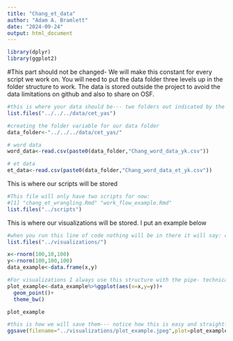 ```yaml
---
title: "Chang_et_data"
author: "Adam A. Bramlett"
date: "2024-09-24"
output: html_document
---
```


```r
library(dplyr)
library(ggplot2)
```

#This part should not be changed- We will make this constant for every script we work on. You will need to put the data folder three levels up in the folder structure to work. The data is stored outside the project to avoid the data limitations on github and also to share on OSF.
```r
#this is where your data should be--- two folders out indicated by the ../ and ../
list.files("../../../data/cet_yas")

#creating the folder variable for our data folder
data_folder<-"../../../data/cet_yas/"

# word data
word_data<-read.csv(paste0(data_folder,"Chang_word_data_yk.csv"))

# et data
et_data<-read.csv(paste0(data_folder,"Chang_word_data_et_yk.csv"))
```

This is where our scripts will be stored
```r
#This file will only have two scripts for now:
#[1] "chang_et_wrangling.Rmd" "work_flow_example.Rmd" 
list.files("../scripts")
```
This is where our visualizations will be stored. I put an example below
```r
#when you run this line of code nothing will be in there it will say: character(0) 
list.files("../visualizations/")

x<-rnorm(100,10,100)
y<-rnorm(100,100,100)
data_example<-data.frame(x,y)

#For visualizations I always use this structure with the pipe- technically it is depreciated to a new verzion but the structure is the same. I only even put the data argument within the ggplot when I am using more than one dataframe.
plot_example<-data_example%>%ggplot(aes(x=x,y=y))+
  geom_point()+
  theme_bw()

plot_example

#this is how we will save them--- notice how this is easy and straightforward. You don't need to save every plot. But, this is a good way to have it ready when we start doing something with it. For the plots that are telling a critical part of the story, we will do this. But, for descreptive stuff I usually only include ones I find important. This way I can refer back to them without running the code or going through things. Make the names informative so we can find them.
ggsave(filename="../visualizations/plot_example.jpeg",plot=plot_example)
```


